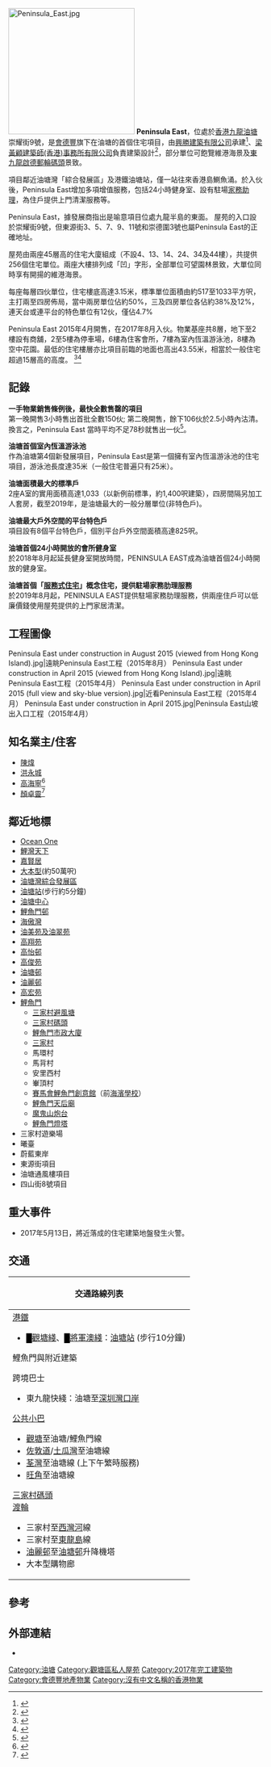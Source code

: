 [[File:Peninsula_East.jpg|250px]]
'''Peninsula East'''，位處於[[香港|香港]][[九龍|九龍]][[油塘|油塘]]崇耀街9號，是[[會德豐|會德豐]]旗下在油塘的首個住宅項目，由[[興勝創建|興勝建築有限公司]]承建<ref>{{Cite web |url=https://www.hanison.com/hccl/chi/Portfolio/Residential.aspx?sm=c23 |title=存档副本 |access-date=2019-09-07 |archive-date=2019-06-06 |archive-url=https://web.archive.org/web/20190606074336/https://www.hanison.com/hccl/chi/Portfolio/Residential.aspx?sm=c23 }}</ref>、[[梁黃顧建築師(香港)事務所有限公司|梁黃顧建築師(香港)事務所有限公司]]負責建築設計<ref>{{Cite web |url=https://www.lwkp.com/zh/project/peninsula-east-2/ |title=存档副本 |access-date=2020-05-29 |archive-date=2020-08-12 |archive-url=https://web.archive.org/web/20200812142430/https://www.lwkp.com/zh/project/peninsula-east-2/ }}</ref>，部分單位可飽覽維港海景及[[東九龍|東九龍]][[啟德郵輪碼頭|啟德郵輪碼頭]]景致。

項目鄰近油塘灣「綜合發展區」及港鐵油塘站，僅一站往來香港島鰂魚涌。於入伙後，Peninsula East增加多項增值服務，包括24小時健身室、設有駐場[[家務助理|家務助理]]，為住戶提供上門清潔服務等。

Peninsula East，據發展商指出是喻意項目位處九龍半島的東面。 
屋苑的入口設於崇耀街9號，但東源街3、5、7、9、11號和崇德圍3號也屬Peninsula East的正確地址。

屋苑由兩座45層高的住宅大廈組成（不設4、13、14、24、34及44樓），共提供256個住宅單位。兩座大樓排列成「凹」字形，全部單位可望園林景致，大單位同時享有開揚的維港海景。

每座每層四伙單位，住宅樓底高達3.15米，標準單位面積由約517至1033平方呎，主打兩至四房佈局，當中兩房單位佔約50%，三及四房單位各佔約38%及12%，連天台或連平台的特色單位有12伙，僅佔4.7%

Peninsula East 2015年4月開售，在2017年8月入伙。物業基座共8層，地下至2樓設有商舖，2至5樓為停車場，6樓為住客會所，7樓為室內恆溫游泳池，8樓為空中花園。最低的住宅樓層亦比項目前臨的地面也高出43.55米，相當於一般住宅超過15層高的高度。
<ref>{{cite news |title=PENINSULA EAST明年登場 |url=http://orientaldaily.on.cc/cnt/finance/20141224/00204_007.html |language=zh-hk |publisher=東方日報 |date=2014年12月24日 |accessdate=10-03-2015 |archive-date=2014年12月29日 |archive-url=https://web.archive.org/web/20141229232535/http://orientaldaily.on.cc/cnt/finance/20141224/00204_007.html |dead-url=no }}</ref><ref>{{Cite web |url=http://www.wheelockpropertieshk.com/press/2014.12.23/press%20release_Peninsula%20East_20141223.pdf |title=會德豐 新聞稿 |accessdate=2015-03-10 |archive-date=2015-04-02 |archive-url=https://web.archive.org/web/20150402095604/http://www.wheelockpropertieshk.com/press/2014.12.23/press%20release_Peninsula%20East_20141223.pdf |dead-url=no }}</ref>

==記錄==
'''一手物業銷售條例後，最快全數售罄的項目'''<br/>
第一晚開售3小時售出首批全數150伙; 第二晚開售，餘下106伙於2.5小時內沽清。 換言之，Peninsula East 當時平均不足78秒就售出一伙<ref>{{cite news |title=PENINSULA EAST 全盤兩天售罄 |url=https://hk.finance.yahoo.com/news/peninsula-east-%E5%85%A8%E7%9B%A4%E5%85%A9%E5%A4%A9%E5%94%AE%E7%BD%84-231135745--sector.html |language=zh-hk |publisher=經濟日報 |date=2015年4月18日 |deadurl=yes |archiveurl=https://web.archive.org/web/20160305162048/https://hk.finance.yahoo.com/news/peninsula-east-%E5%85%A8%E7%9B%A4%E5%85%A9%E5%A4%A9%E5%94%AE%E7%BD%84-231135745--sector.html |archivedate=2016年3月5日 |accessdate=2015年4月21日 }}</ref>。

'''油塘首個室內恆溫游泳池'''<br/>
作為油塘第4個新發展項目，Peninsula East是第一個擁有室內恆溫游泳池的住宅項目，游泳池長度達35米（一般住宅普遍只有25米）。

'''油塘面積最大的標準戶'''<br/>
2座A室的實用面積高達1,033（以新例前標準，約1,400呎建築），四房間隔另加工人套房，截至2019年，是油塘最大的一般分層單位(非特色戶)。

'''油塘最大戶外空間的平台特色戶'''<br/>
項目設有8個平台特色戶，個別平台戶外空間面積高達825呎。

'''油塘首個24小時開放的會所健身室'''<br/>
於2018年8月起延長健身室開放時間，PENINSULA EAST成為油塘首個24小時開放的健身室。

'''油塘首個「[[服務式住宅|服務式住宅]]」概念住宅，提供駐場家務肋理服務'''<br/>
於2019年8月起，PENINSULA EAST提供駐場家務肋理服務，供兩座住戶可以低廉價錢使用屋苑提供的上門家居清潔。

==工程圖像==
<gallery>
Peninsula East under construction in August 2015 (viewed from Hong Kong Island).jpg|遠眺Peninsula East工程（2015年8月）
Peninsula East under construction in April 2015 (viewed from Hong Kong Island).jpg|遠眺Peninsula East工程（2015年4月）
Peninsula East under construction in April 2015 (full view and sky-blue version).jpg|近看Peninsula East工程（2015年4月）
Peninsula East under construction in April 2015.jpg|Peninsula East山坡出入口工程（2015年4月）
</gallery>

==知名業主/住客==
* [[陳煒|陳煒]]
* [[洪永城|洪永城]]
* [[高海寧|高海寧]]<ref>{{cite news |title=油塘新盤3小時沽清150伙 高海寧成功買兩房單位 |url=http://hk.apple.nextmedia.com/financeestate/art/20150417/19115554 |language=zh-hk |publisher=蘋果日報 |date=2015年4月17日 |accessdate=10-04-2017 |archive-date=2015年4月17日 |archive-url=https://web.archive.org/web/20150417073401/http://hk.apple.nextmedia.com/financeestate/art/20150417/19115554 |dead-url=no }}</ref>
* [[顏卓靈|顏卓靈]]<ref>{{Cite web |url=http://hk.apple.nextmedia.com/financeestate/art/20150417/19115558 |title=藝人愛磚頭　熱捧東九新盤 |accessdate=2016-05-30 |archive-date=2016-07-23 |archive-url=https://web.archive.org/web/20160723045053/http://hk.apple.nextmedia.com/financeestate/art/20150417/19115558 |dead-url=no }}</ref>

== 鄰近地標 ==
* [[Ocean_One|Ocean One]]
* [[鯉灣天下|鯉灣天下]]
* [[嘉賢居|嘉賢居]]
* [[大本型|大本型]](約50萬呎)
* [[油塘灣綜合發展區|油塘灣綜合發展區]]
* [[油塘站|油塘站]](步行約5分鐘)
* [[油塘中心|油塘中心]]
*[[鯉魚門邨|鯉魚門邨]]
* [[海傲灣|海傲灣]]
*[[油美苑及油翠苑|油美苑及油翠苑]]
*[[高翔苑|高翔苑]]
*[[高怡邨|高怡邨]]
*[[高俊苑|高俊苑]]
*[[油塘邨|油塘邨]]
*[[油麗邨|油麗邨]]
*[[高宏苑|高宏苑]]
*[[鯉魚門|鯉魚門]]
**[[三家村避風塘|三家村避風塘]]
**[[三家村碼頭|三家村碼頭]]
**[[鯉魚門市政大廈|鯉魚門市政大廈]]
**[[三家村_(九龍)|三家村]]
**馬環村
**馬背村
**安里西村
**輋頂村
**[[賽馬會鯉魚門創意館|賽馬會鯉魚門創意館]]（前[[海濱學校|海濱學校]]）
**[[鯉魚門天后廟|鯉魚門天后廟]]
**[[魔鬼山炮台|魔鬼山炮台]]
**[[鯉魚門燈塔|鯉魚門燈塔]]
*三家村遊樂場
*曦臺
*蔚藍東岸
*東源街項目
*油塘通風樓項目
*四山街8號項目

== 重大事件 ==
* 2017年5月13日，將近落成的住宅建築地盤發生火警。

==交通==
{| class="mw-collapsible mw-collapsed wikitable" style="background:white; margin: 0 auto; width: auto;"  
! 交通路線列表
|-
|
;[[港鐵|港鐵]]
*<font color="{{觀塘綫色彩}}">█</font>[[觀塘綫|觀塘綫]]、<font color="{{將軍澳綫色彩}}">█</font>[[將軍澳綫|將軍澳綫]]：[[油塘站|油塘站]] (步行10分鐘)

;鯉魚門與附近建築
{{九龍新界巴士簡單列表|6P|14|14B|14D|14H|14S|14X|33|33B|62P|62X|88X|214|215P|216M|259D|889|N214|N216|X42C}}
{{過海隧道巴士簡單列表|603|603A|603P|603S|613}}
{{大嶼山巴士簡單列表|A26|A26P|E22P|E22X|N26}}
{{九龍專線小巴簡單列表|23C|24|24M|24S|76B|87}}
;跨境巴士
*東九龍快綫：油塘至[[深圳灣口岸|深圳灣口岸]]
;[[香港小型巴士|公共小巴]]
*[[觀塘|觀塘]]至油塘/鯉魚門線
*[[佐敦道|佐敦道]]/[[土瓜灣|土瓜灣]]至油塘線
*[[荃灣|荃灣]]至油塘線 (上下午繁時服務)
*[[旺角|旺角]]至油塘線

;[[三家村碼頭|三家村碼頭]]
;[[渡輪|渡輪]]
*三家村至[[西灣河|西灣河]]線
*三家村至[[東龍島|東龍島]]線
* [[油麗邨|油麗邨]]至[[油塘邨|油塘邨]]升降機塔
* 大本型購物廊
|}

==參考==
{{reflist}}

==外部連結==
{{commonscat|Peninsula East}}
* {{Official website|http://www.peninsulaeast.com.hk/}}

{{九龍倉集團/會德豐}}
{{DEFAULTSORT: peninsula east}}
[[Category:油塘|Category:油塘]]
[[Category:觀塘區私人屋苑|Category:觀塘區私人屋苑]]
[[Category:2017年完工建築物|Category:2017年完工建築物]]
[[Category:會德豐地產物業|Category:會德豐地產物業]]
[[Category:沒有中文名稱的香港物業|Category:沒有中文名稱的香港物業]]